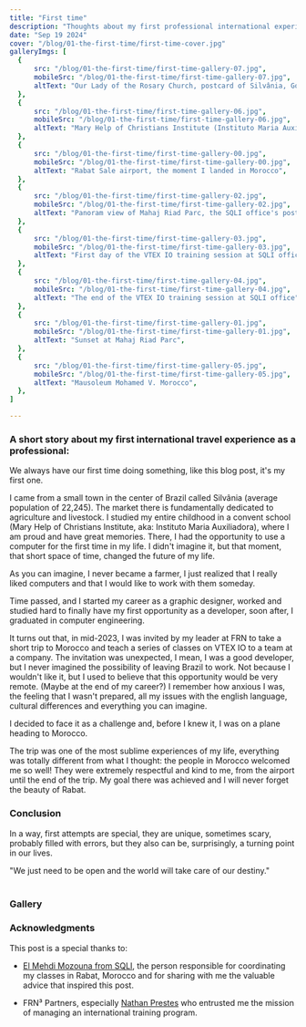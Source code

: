 ```yaml
---
title: "First time"
description: "Thoughts about my first professional international experience"
date: "Sep 19 2024"
cover: "/blog/01-the-first-time/first-time-cover.jpg"
galleryImgs: [
  {
      src: "/blog/01-the-first-time/first-time-gallery-07.jpg",
      mobileSrc: "/blog/01-the-first-time/first-time-gallery-07.jpg",
      altText: "Our Lady of the Rosary Church, postcard of Silvânia, Goiás at Brazil - The town where I was raised - photo by Carlos Braga",
  },
  {
      src: "/blog/01-the-first-time/first-time-gallery-06.jpg",
      mobileSrc: "/blog/01-the-first-time/first-time-gallery-06.jpg",
      altText: "Mary Help of Christians Institute (Instituto Maria Auxiliadora) - The school where I studied until college",
  },
  {
      src: "/blog/01-the-first-time/first-time-gallery-00.jpg",
      mobileSrc: "/blog/01-the-first-time/first-time-gallery-00.jpg",
      altText: "Rabat Sale airport, the moment I landed in Morocco",
  },
  {
      src: "/blog/01-the-first-time/first-time-gallery-02.jpg",
      mobileSrc: "/blog/01-the-first-time/first-time-gallery-02.jpg",
      altText: "Panoram view of Mahaj Riad Parc, the SQLI office's post card",
  },
  {
      src: "/blog/01-the-first-time/first-time-gallery-03.jpg",
      mobileSrc: "/blog/01-the-first-time/first-time-gallery-03.jpg",
      altText: "First day of the VTEX IO training session at SQLI office",
  },
  {
      src: "/blog/01-the-first-time/first-time-gallery-04.jpg",
      mobileSrc: "/blog/01-the-first-time/first-time-gallery-04.jpg",
      altText: "The end of the VTEX IO training session at SQLI office", 
  },
  {
      src: "/blog/01-the-first-time/first-time-gallery-01.jpg",
      mobileSrc: "/blog/01-the-first-time/first-time-gallery-01.jpg",
      altText: "Sunset at Mahaj Riad Parc",
  },
  {
      src: "/blog/01-the-first-time/first-time-gallery-05.jpg",
      mobileSrc: "/blog/01-the-first-time/first-time-gallery-05.jpg",
      altText: "Mausoleum Mohamed V. Morocco",
  },
]

---
```


### A short story about my first international travel experience as a professional:

We always have our first time doing something, like this blog post, it's my first one.

I came from a small town in the center of Brazil called Silvânia (average population of 22,245). The market there is fundamentally dedicated to agriculture and livestock. I studied my entire childhood in a convent school (Mary Help of Christians Institute, aka: Instituto Maria Auxiliadora), where I am proud and have great memories. There, I had the opportunity to use a computer for the first time in my life. I didn't imagine it, but that moment, that short space of time, changed the future of my life.

As you can imagine, I never became a farmer, I just realized that I really liked computers and that I would like to work with them someday.

Time passed, and I started my career as a graphic designer, worked and studied hard to finally have my first opportunity as a developer, soon after, I graduated in computer engineering.

It turns out that, in mid-2023, I was invited by my leader at FRN to take a short trip to Morocco and teach a series of classes on VTEX IO to a team at a company. The invitation was unexpected, I mean, I was a good developer, but I never imagined the possibility of leaving Brazil to work. Not because I wouldn't like it, but I used to believe that this opportunity would be very remote. (Maybe at the end of my career?) I remember how anxious I was, the feeling that I wasn't prepared, all my issues with the english language, cultural differences and everything you can imagine.

I decided to face it as a challenge and, before I knew it, I was on a plane heading to Morocco.

The trip was one of the most sublime experiences of my life, everything was totally different from what I thought: the people in Morocco welcomed me so well! They were extremely respectful and kind to me, from the airport until the end of the trip. My goal there was achieved and I will never forget the beauty of Rabat.

### Conclusion

In a way, first attempts are special, they are unique, sometimes scary, probably filled with errors, but they also can be, surprisingly, a turning point in our lives.

<div class="italic">"We just need to be open and the world will take care of our destiny."</div>
<br/>


### Gallery
<Gallery client:visible imgs={frontmatter.galleryImgs}/>

### Acknowledgments

This post is a special thanks to:

- <a href="https://www.linkedin.com/in/mozouna/" rel="external" target="_blank">El Mehdi Mozouna from SQLI</a>, the person responsible for coordinating my classes in Rabat, Morocco and for sharing with me the valuable advice that inspired this post.

- FRN³ Partners, especially <a href="https://www.linkedin.com/in/nathanprestes/">Nathan Prestes</a> who entrusted me the mission of managing an international training program.
